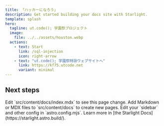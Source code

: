 ```yaml
---
title: 「ハッカーになろう」
description: Get started building your docs site with Starlight.
template: splash
hero:
  tagline: ut.code(); 学園祭プロジェクト
  image:
    file: ../../assets/houston.webp
  actions:
    - text: Start
      link: /sql-injection
      icon: right-arrow
    - text: "ut.code(); 学園祭特設ウェブサイトへ"
      link: https://kf75.utcode.net
      variant: minimal
---
```



## Next steps

<CardGrid stagger>
	<Card title="Update content" icon="pencil">
		Edit `src/content/docs/index.mdx` to see this page change.
	</Card>
	<Card title="Add new content" icon="add-document">
		Add Markdown or MDX files to `src/content/docs` to create new pages.
	</Card>
	<Card title="Configure your site" icon="setting">
		Edit your `sidebar` and other config in `astro.config.mjs`.
	</Card>
	<Card title="Read the docs" icon="open-book">
		Learn more in [the Starlight Docs](https://starlight.astro.build/).
	</Card>
</CardGrid>
